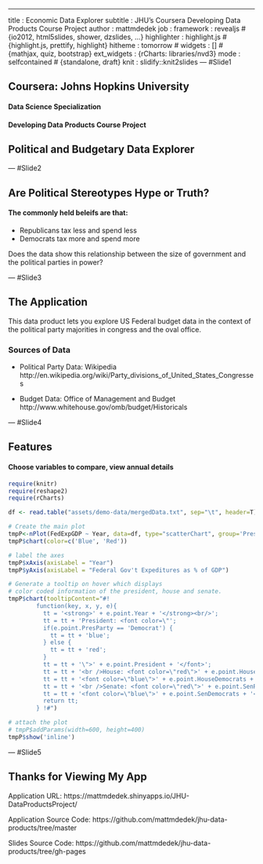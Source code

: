 ---
title       : Economic Data Explorer
subtitle    : JHU's Coursera Developing Data Products Course Project
author      : mattmdedek
job         : 
framework   : revealjs     # {io2012, html5slides, shower, dzslides, ...}
highlighter : highlight.js  # {highlight.js, prettify, highlight}
hitheme     : tomorrow      # 
widgets     : []            # {mathjax, quiz, bootstrap}
ext_widgets : {rCharts: libraries/nvd3}
mode        : selfcontained # {standalone, draft}
knit        : slidify::knit2slides
--- #Slide1

<style>iframe{background-color: white}</style>

## Coursera: Johns Hopkins University

#### Data Science Specialization

#### Developing Data Products Course Project

## Political and Budgetary Data Explorer

--- #Slide2

## Are Political Stereotypes Hype or Truth?

#### The commonly held beleifs are that:

* Republicans tax less and spend less
* Democrats tax more and spend more


Does the data show this relationship between the size of government and the political parties in power?

--- #Slide3

## The Application

This data product lets you explore US Federal budget data
in the context of the political party majorities in congress and
the oval office.

### Sources of Data

* Political Party Data: Wikipedia
http://en.wikipedia.org/wiki/Party_divisions_of_United_States_Congresses

* Budget Data: Office of Management and Budget
http://www.whitehouse.gov/omb/budget/Historicals

--- #Slide4

## Features

#### Choose variables to compare, view annual details

```r
require(knitr)
require(reshape2)
require(rCharts)

df <- read.table("assets/demo-data/mergedData.txt", sep="\t", header=T)

# Create the main plot
tmpP<-nPlot(FedExpGDP ~ Year, data=df, type="scatterChart", group='PresParty')
tmpP$chart(color=c('Blue', 'Red'))

# label the axes
tmpP$xAxis(axisLabel = "Year")
tmpP$yAxis(axisLabel = "Federal Gov't Expeditures as % of GDP")

# Generate a tooltip on hover which displays
# color coded information of the president, house and senate.
tmpP$chart(tooltipContent="#!
        function(key, x, y, e){
          tt = '<strong>' + e.point.Year + '</strong><br/>';
          tt = tt + 'President: <font color=\"';
          if(e.point.PresParty == 'Democrat') {
            tt = tt + 'blue';
          } else {
            tt = tt + 'red';
          }
          tt = tt + '\">' + e.point.President + '</font>';
          tt = tt + '<br />House: <font color=\"red\">' + e.point.HouseRepublicans + '</font> / ';
          tt = tt + '<font color=\"blue\">' + e.point.HouseDemocrats + '</font>';
          tt = tt + '<br />Senate: <font color=\"red\">' + e.point.SenRepublicans + '</font> / ';
          tt = tt + '<font color=\"blue\">' + e.point.SenDemocrats + '</font>';
          return tt;
        } !#")

# attach the plot
# tmpP$addParams(width=600, height=400)
tmpP$show('inline')

```

--- #Slide5

## Thanks for Viewing My App

Application URL:
https://mattmdedek.shinyapps.io/JHU-DataProductsProject/

Application Source Code:
https://github.com/mattmdedek/jhu-data-products/tree/master

Slides Source Code:
https://github.com/mattmdedek/jhu-data-products/tree/gh-pages


